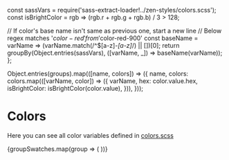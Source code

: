 const sassVars = require('sass-extract-loader!../zen-styles/colors.scss');
const isBrightColor = rgb => (rgb.r + rgb.g + rgb.b) / 3 > 128;

  // If color's base name isn't same as previous one, start a new line
  // Below regex matches '$color-red' from '$color-red-900'
  const baseName = varName => (varName.match(/^\$[a-z]*-[a-z]*/) || [])[0];
  return groupBy(Object.entries(sassVars), ([varName, _]) => baseName(varName));
};

  Object.entries(groups).map(([name, colors]) => ({
    name,
    colors: colors.map(([varName, color]) => ({
      varName,
      hex: color.value.hex,
      isBrightColor: isBrightColor(color.value),
    })),
  }));


<Meta title="Guides/Colors" />

# Colors

Here you can see all color variables defined in [colors.scss](https://github.com/reciprocity/zen-ui/blob/main/src/scss/colors.scss)


<div
  style={{
    display: 'flex',
    flexFlow: 'column',
    alignItems: 'start',
  }}
>
  {groupSwatches.map(group => (
    <sb-color-swatch-group key={group.name} colors={JSON.stringify(group.colors)}></sb-color-swatch-group>
  ))}
</div>
